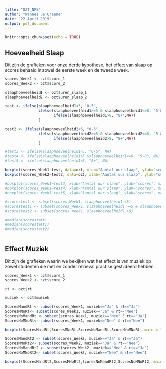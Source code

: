 ```yaml
---
title: "OZT_NPE"
author: "Wannes De Craene"
date: "22 April 2019"
output: pdf_document
---
```


```r
knitr::opts_chunk$set(echo = TRUE)
```

## Hoeveelheid Slaap

Dit zijn de grafieken voor onze derde hypothese, het effect van slaap op scores behaald in zowel de eerste week en de tweede week.

```r
scores_Week1 <- ozt$score_1
scores_Week2 <- ozt$score_2

slaaphoeveelheid1 <- ozt$uren_slaap_1
slaaphoeveelheid2 <- ozt$uren_slaap_2

test <- ifelse(slaaphoeveelheid1<5, "0-5",
               ifelse(slaaphoeveelheid1>=5 & slaaphoeveelheid1<=8, "5-8",
                      ifelse(slaaphoeveelheid1>8, "8+",NA))
               )

test2 <- ifelse(slaaphoeveelheid2<5, "0-5",
               ifelse(slaaphoeveelheid2>=5 & slaaphoeveelheid2<=8, "5-8",
                      ifelse(slaaphoeveelheid2>8, "8+",NA))
               )

#test3 <- ifelse(slaaphoeveelheid1<5, "0-5", NA)
#test4 <- ifelse(slaaphoeveelheid1>5 &slaaphoeveelheid1<=8, "5-8", NA)
#test5 <- ifelse(slaaphoeveelheid1<8, "8+", NA)

boxplot(scores_Week1~test, data=ozt, xlab="Aantal uur slaap", ylab="scores", main="Effect van slaap op scores Week 1")
boxplot(scores_Week2~test2, data=ozt, xlab="Aantal uur slaap", ylab="scores", main="Effect van slaap op scores Week 2")

#boxplot(scores_Week1~test3, xlab="Aantal uur slaap", ylab="scores", main="test1")
#boxplot(scores_Week1~test4, xlab="Aantal uur slaap", ylab="scores", main="test2")
#boxplot(scores_Week1~test5, xlab="Aantal uur slaap", ylab="scores", main="test3")

#scorestest <- subset(scores_Week1, slaaphoeveelheid1 <5)
#scorestest1 <- subset(scores_Week1, slaaphoeveelheid1 >=5 & slaaphoeveelheid1 <=8)
#scorestest2 <- subset(scores_Week1, slaaphoeveelheid1 >8)

#median(scorestest)
#median(scorestest1)
#median(scorestest2)



```

## Effect Muziek

Dit zijn de grafieken waarin we bekijken wat het effect is van muziek op zowel studenten die met en zonder retrieval practise gestudeerd hebben.

```r
scores_Week1 <- ozt$score_1
scores_Week2 <- ozt$score_2

rt <- ozt$rt

muziek <- ozt$muziek

ScoresMandRt <- subset(scores_Week1, muziek=="Ja" & rt=="Ja")
ScoresMNoRt<- subset(scores_Week1, muziek=="Ja" & rt=="Nee")
ScoresNoMandRt <- subset(scores_Week1, muziek=="Nee" & rt=="Ja")
ScoresNoMNoRt<- subset(scores_Week1, muziek=="Nee" & rt=="Nee")

boxplot(ScoresMandRt,ScoresMNoRt,ScoresNoMandRt,ScoresNoMNoRt, main = "Effect van Muziek op effectiviteit van Retrieval Practise Week 1", ylab="scores", names = c("M & Rt", "M", "Rt", "nothing"))

ScoresMandRt2 <- subset(scores_Week2, muziek=="Ja" & rt=="Ja")
ScoresMNoRt2<- subset(scores_Week2, muziek=="Ja" & rt=="Nee")
ScoresNoMandRt2 <- subset(scores_Week2, muziek=="Nee" & rt=="Ja")
ScoresNoMNoRt2<- subset(scores_Week2, muziek=="Nee" & rt=="Nee")

boxplot(ScoresMandRt2,ScoresMNoRt2,ScoresNoMandRt2,ScoresNoMNoRt2, main = "Effect van Muziek op effectiviteit van Retrieval Practise Week 2 ", ylab="scores", names = c("M & Rt", "M", "Rt", "nothing"))

```
